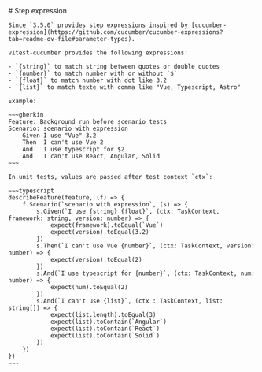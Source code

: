 
<Layout title="Step expression">
    # Step expression

    Since `3.5.0` provides step expressions inspired by [cucumber-expression](https://github.com/cucumber/cucumber-expressions?tab=readme-ov-file#parameter-types).

    vitest-cucumber provides the following expressions:

    - `{string}` to match string between quotes or double quotes
    - `{number}` to match number with or without `$`
    - `{float}` to match number with dot like 3.2
    - `{list}` to match texte with comma like "Vue, Typescript, Astro"

    Example:

    ~~~gherkin
    Feature: Background run before scenario tests
    Scenario: scenario with expression
        Given I use "Vue" 3.2
        Then  I can't use Vue 2
        And   I use typescript for $2
        And   I can't use React, Angular, Solid
    ~~~

    In unit tests, values are passed after test context `ctx`: 

    ~~~typescript
    describeFeature(feature, (f) => {
        f.Scenario(`scenario with expression`, (s) => {
            s.Given(`I use {string} {float}`, (ctx: TaskContext, framework: string, version: number) => {
                expect(framework).toEqual(`Vue`)
                expect(version).toEqual(3.2)
            })
            s.Then(`I can't use Vue {number}`, (ctx: TaskContext, version: number) => {
                expect(version).toEqual(2)
            })
            s.And(`I use typescript for {number}`, (ctx: TaskContext, num: number) => {
                expect(num).toEqual(2)
            })
            s.And(`I can't use {list}`, (ctx : TaskContext, list: string[]) => {
                expect(list.length).toEqual(3)
                expect(list).toContain(`Angular`)
                expect(list).toContain(`React`)
                expect(list).toContain(`Solid`)
            })
        })
    })
    ~~~

</Layout>